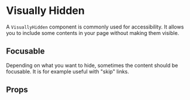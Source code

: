 
<Meta of={VisuallyHiddenStories} />

# Visually Hidden

A `VisuallyHidden` component is commonly used for accessibility. It allows you to include some contents in your page without making them visible.

<Primary />

## Focusable

Depending on what you want to hide, sometimes the content should be focusable. It is for example useful with "skip" links.

<Canvas of={VisuallyHiddenStories.NotFocusable} />
<Canvas of={VisuallyHiddenStories.Focusable} />
<Canvas of={VisuallyHiddenStories.DeepFocusable} />

## Props

<ArgTypes of={VisuallyHiddenStories} />
